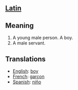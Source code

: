 == [[Latin]] ==

== Meaning ==

#A young male person.  A boy.
#A male servant.

== Translations ==

*[[English]]: [[boy]]
*[[French]]: [[garçon]]
*[[Spanish]]: [[niño]]